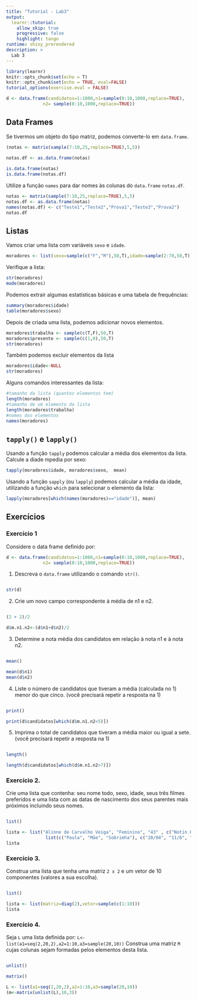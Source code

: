 ---
title: "Tutorial - Lab3"
output: 
  learnr::tutorial:
    allow_skip: true
    progressive: false
    highlight: tango
runtime: shiny_prerendered
description: >
  Lab 3
---

```{r setup, include=FALSE}
library(learnr)
knitr::opts_chunk$set(echo = T)
knitr::opts_chunk$set(echo = TRUE, eval=FALSE)
tutorial_options(exercise.eval = FALSE)

d <- data.frame(candidatos=1:1000,n1=sample(0:10,1000,replace=TRUE),
              n2= sample(0:10,1000,replace=TRUE))

```


## Data Frames 

Se tivermos um objeto do tipo matriz, podemos converte-lo em  `data.frame`.

```{r a, exercise = TRUE, exercise.eval = FALSE}
(notas <- matrix(sample(7:10,25,replace=TRUE),5,5))
 
notas.df <- as.data.frame(notas)

is.data.frame(notas)
is.data.frame(notas.df)

```

Utilize a função `names` para dar nomes às colunas do `data.frame` `notas.df`.
```{r b, exercise = TRUE, exercise.eval = FALSE}
notas <- matrix(sample(7:10,25,replace=TRUE),5,5)
notas.df <- as.data.frame(notas)
names(notas.df) <- c("Teste1","Teste2","Prova1","Teste3","Prova2")
notas.df
```


## Listas 


Vamos criar uma lista com variáveis `sexo` e `idade`.

```{r}
moradores <- list(sexo=sample(c("F","M"),50,T),idade=sample(2:70,50,T))
```

Verifique a lista:
```{r c, exercise = TRUE, exercise.eval = FALSE}
str(moradores)
mode(moradores)
```

Podemos extrair algumas estatísticas básicas e uma tabela de frequências:
```{r d, exercise = TRUE, exercise.eval = FALSE}
summary(moradores$idade)
table(moradores$sexo)
```

Depois de criada uma lista, podemos adicionar novos elementos. 

```{r}
moradores$trabalha <- sample(c(T,F),50,T)
moradores$presente <- sample(c(1,0),50,T)
str(moradores)
```


Também podemos excluir elementos da lista
```{r, eval=FALSE}
moradores$idade<-NULL
str(moradores)
```

Alguns comandos interessantes da lista: 
```{r}
#tamanho da lista (quantos elementos tem)
length(moradores)
#tamanho de um elemento da lista
length(moradores$trabalha)
#nomes dos elementos
names(moradores)
```


## `tapply()`  e `lapply()`

Usando a função `tapply` podemos calcular a média dos elementos da lista. Calcule a diade mpedia por sexo:
```{r e, exercise = TRUE, exercise.eval = FALSE}
tapply(moradores$idade, moradores$sexo,  mean)
```
Usando a função `sapply` (ou `lapply`) podemos calcular a média da idade, utilizando  a função `which` para selecionar o elemento da lista:

```{r f, exercise = TRUE, exercise.eval = FALSE}
lapply(moradores[which(names(moradores)=="idade")], mean)
```
## Exercícios   

### Exercício 1  

Considere o data frame definido por:    
```{r}
d <- data.frame(candidatos=1:1000,n1=sample(0:10,1000,replace=TRUE),
              n2= sample(0:10,1000,replace=TRUE))
```


1. Descreva o `data.frame` utilizando o comando `str()`.
```{r ex11, exercise = TRUE}
    
```

```{r ex11-solution, exercise.reveal_solution = FALSE}
str(d)
```

2. Crie um novo campo correspondente à média de n1 e n2.
```{r ex12, exercise = TRUE}

```

```{r ex12-hint-1}
(2 + 2)/2
```

```{r ex12-solution}
d$m.n1.n2<-(d$n1+d$n2)/2
```

3. Determine a nota média dos candidatos em relação à nota n1 e à nota n2.
```{r ex13, exercise = TRUE}
    
```

```{r ex13-hint-1}
mean()
```

```{r ex13-solution}
mean(d$n1)
mean(d$n2)
```

4. Liste o número de candidatos que tiveram a média (calculada no 1) menor do que cinco. (você precisará repetir a resposta na 1)
```{r ex14, exercise = TRUE}
    
```

```{r ex14-hint-1}
print()
```

```{r ex14-solution}
print(d$candidatos[which(d$m.n1.n2<5)])
```

5. Imprima o total de candidatos que tiveram a média maior ou igual a sete.(você precisará repetir a resposta na 1)
```{r ex15, exercise = TRUE}
    
```

```{r ex15-hint-1}
length()
```

```{r ex15-solution}
length(d$candidatos[which(d$m.n1.n2>7)])
```


### Exercício 2. 

Crie uma lista que contenha: seu nome todo, sexo, idade, seus três filmes preferidos e  uma lista com as datas de nascimento dos seus parentes mais próximos incluindo seus nomes.
```{r ex2, exercise = TRUE}
    
```

```{r ex2-hint-1}
list()
```

```{r ex2-solution}
lista <- list("Alinne de Carvalho Veiga", "Feminino", "43" , c("Notin Hill", "Novica Rebelde", "Sociedade dos Poetas Mortos"),
               list(c("Paula", "Mãe", "Sobrimha"), c("28/04", "11/6", "4/11")))
lista
```

### Exercício 3.

Construa uma lista que tenha uma matriz `2 x 2` e um vetor de 10 componentes (valores a sua escolha).
```{r ex3, exercise = TRUE}
    
```

```{r ex3-hint-1}
list()
```

```{r ex3-solution}
lista <- list(matriz=diag(2),vetor=sample(c(1:10)))
lista
```

### Exercício 4. 

Seja `L` uma lista definida por: `L<-list(a1=seq(2,20,2),a2=1:10,a3=sample(20,10))`
Construa uma matriz `M` cujas colunas sejam formadas pelos elementos desta lista.
```{r ex4, exercise = TRUE}
    
```

```{r ex4-hint-1}
unlist()
```
```{r ex4-hint-2}
matrix()
```

```{r ex4-solution}
L <- list(a1=seq(2,20,2),a2=1:10,a3=sample(20,10))
(m<-matrix(unlist(L),10,3))
```

